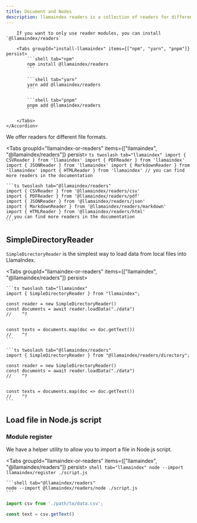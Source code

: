 ```yaml
---
title: Document and Nodes
description: llamaindex readers is a collection of readers for different file formats.
---
```




<Accordions>
	<Accordion title="Install @llamaindex/readers">

		If you want to only use reader modules, you can install `@llamaindex/readers`

		<Tabs groupId="install-llamaindex" items={["npm", "yarn", "pnpm"]} persist>
			```shell tab="npm"
			npm install @llamaindex/readers
			```

			```shell tab="yarn"
			yarn add @llamaindex/readers
			```

			```shell tab="pnpm"
			pnpm add @llamaindex/readers
			```

		</Tabs>
	</Accordion>
</Accordions>

We offer readers for different file formats.

<Tabs groupId="llamaindex-or-readers" items={["llamaindex", "@llamaindex/readers"]} persist>
	```ts twoslash tab="llamaindex"
	import { CSVReader } from 'llamaindex'
	import { PDFReader } from 'llamaindex'
	import { JSONReader } from 'llamaindex'
	import { MarkdownReader } from 'llamaindex'
	import { HTMLReader } from 'llamaindex'
	// you can find more readers in the documentation
	```

	```ts twoslash tab="@llamaindex/readers"
	import { CSVReader } from '@llamaindex/readers/csv'
	import { PDFReader } from '@llamaindex/readers/pdf'
	import { JSONReader } from '@llamaindex/readers/json'
	import { MarkdownReader } from '@llamaindex/readers/markdown'
	import { HTMLReader } from '@llamaindex/readers/html'
	// you can find more readers in the documentation
	```

</Tabs>

## SimpleDirectoryReader

`SimpleDirectoryReader` is the simplest way to load data from local files into LlamaIndex.

<Tabs groupId="llamaindex-or-readers" items={["llamaindex", "@llamaindex/readers"]} persist>

	```ts twoslash tab="llamaindex"
	import { SimpleDirectoryReader } from "llamaindex";

	const reader = new SimpleDirectoryReader()
	const documents = await reader.loadData("./data")
	//    ^?


	const texts = documents.map(doc => doc.getText())
	//    ^?
	```

	```ts twoslash tab="@llamaindex/readers"
	import { SimpleDirectoryReader } from "@llamaindex/readers/directory";

	const reader = new SimpleDirectoryReader()
	const documents = await reader.loadData("./data")
	//    ^?


	const texts = documents.map(doc => doc.getText())
	//    ^?
	```

</Tabs>

## Load file in Node.js script

###

### Module register

We have a helper utility to allow you to import a file in Node.js script.

<Tabs groupId="llamaindex-or-readers" items={["llamaindex", "@llamaindex/readers"]} persist>
	```shell tab="llamaindex"
	node --import llamaindex/register ./script.js
	```

	```shell tab="@llamaindex/readers"
	node --import @llamaindex/readers/node ./script.js
	```
</Tabs>

```ts
import csv from './path/to/data.csv';

const text = csv.getText()
```